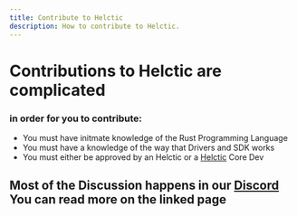 ```yaml
---
title: Contribute to Helctic
description: How to contribute to Helctic.
---
```


# Contributions to Helctic are complicated

### in order for you to contribute:
 - You must have initmate knowledge of the Rust Programming Language
 - You must have a knowledge of the way that Drivers and SDK works
 - You must either be approved by an Helctic or a [Helctic](https://Helctic.dev) Core Dev

 ## Most of the Discussion happens in our [Discord](/community/discord) You can read more on the linked page

<ImageComponent />
